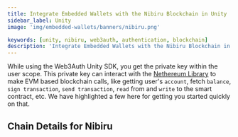 ```yaml
---
title: Integrate Embedded Wallets with the Nibiru Blockchain in Unity
sidebar_label: Unity
image: 'img/embedded-wallets/banners/nibiru.png'

keywords: [unity, nibiru, web3auth, authentication, blockchain]
description: 'Integrate Embedded Wallets with the Nibiru Blockchain in Unity | Embedded Wallets'
---
```



While using the Web3Auth Unity SDK, you get the private key within the user scope. This private key can interact with the [Nethereum Library](https://nethereum.com/) to make EVM based blockchain calls, like getting user's `account`, fetch `balance`, `sign transaction`, `send transaction`, `read` from and `write` to the smart contract, etc. We have highlighted a few here for getting you started quickly on that.

## Chain Details for Nibiru

<ChainDetailsNibiru />

<EVMInteraction />
